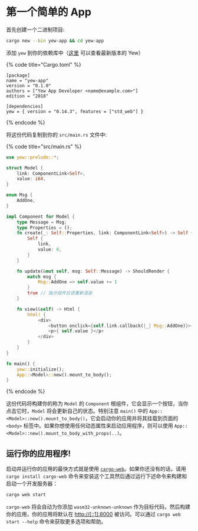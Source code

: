 # 第一个简单的 App

首先创建一个二进制项目:

```bash
cargo new --bin yew-app && cd yew-app
```

添加 `yew` 到你的依赖库中（[这里](https://docs.rs/yew) 可以查看最新版本的 Yew）

{% code title="Cargo.toml" %}
```text
[package]
name = "yew-app"
version = "0.1.0"
authors = ["Yew App Developer <name@example.com>"]
edition = "2018"

[dependencies]
yew = { version = "0.14.3", features = ["std_web"] }
```
{% endcode %}

将这份代码复制到你的 `src/main.rs` 文件中:

{% code title="src/main.rs" %}
```rust
use yew::prelude::*;

struct Model {
    link: ComponentLink<Self>,
    value: i64,
}

enum Msg {
    AddOne,
}

impl Component for Model {
    type Message = Msg;
    type Properties = ();
    fn create(_: Self::Properties, link: ComponentLink<Self>) -> Self {
        Self {
            link,
            value: 0,
        }
    }

    fn update(&mut self, msg: Self::Message) -> ShouldRender {
        match msg {
            Msg::AddOne => self.value += 1
        }
        true // 指示组件应该重新渲染
    }

    fn view(&self) -> Html {
        html! {
            <div>
                <button onclick={self.link.callback(|_| Msg::AddOne)}>{ "+1" }</button>
                <p>{ self.value }</p>
            </div>
        }
    }
}

fn main() {
    yew::initialize();
    App::<Model>::new().mount_to_body();
}
```
{% endcode %}

这份代码将构建你的称为 `Model` 的 `Component` 根组件，它会显示一个按钮，当你点击它时，`Model` 将会更新自己的状态。特别注意 `main()` 中的 `App::<Model>::new().mount_to_body()`，它会启动你的应用并将其挂载到页面的 `<body>` 标签中。如果你想使用任何动态属性来启动应用程序，则可以使用 `App::<Model>::new().mount_to_body_with_props(..)`。

## 运行你的应用程序!

启动并运行你的应用的最快方式就是使用 [`cargo-web`](https://github.com/koute/cargo-web)。如果你还没有的话，请用 `cargo install cargo-web` 命令来安装这个工具然后通过运行下述命令来构建和启动一个开发服务器：

```bash
cargo web start
```

`cargo-web` 将会自动为你添加 `wasm32-unknown-unknown` 作为目标代码，然后构建你的应用，你的应用将默认在 [http://\[::1\]:8000](http://[::1]:8000) 被访问。可以通过 `cargo web start --help` 命令来获取更多选项和帮助。

